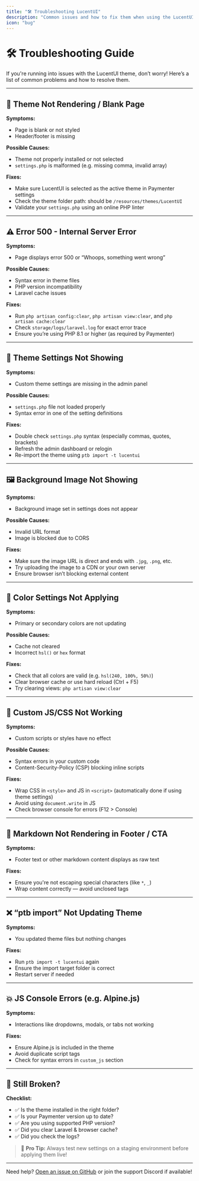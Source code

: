```yaml
---
title: "🛠️ Troubleshooting LucentUI"
description: "Common issues and how to fix them when using the LucentUI theme for Paymenter."
icon: "bug"
---
```


# 🛠️ Troubleshooting Guide

If you're running into issues with the LucentUI theme, don’t worry! Here’s a list of common problems and how to resolve them.

---

## 🚫 Theme Not Rendering / Blank Page

**Symptoms:**
- Page is blank or not styled
- Header/footer is missing

**Possible Causes:**
- Theme not properly installed or not selected
- `settings.php` is malformed (e.g. missing comma, invalid array)

**Fixes:**
- Make sure LucentUI is selected as the active theme in Paymenter settings
- Check the theme folder path: should be `/resources/themes/LucentUI`
- Validate your `settings.php` using an online PHP linter

---

## ⚠️ Error 500 - Internal Server Error

**Symptoms:**
- Page displays error 500 or “Whoops, something went wrong”

**Possible Causes:**
- Syntax error in theme files
- PHP version incompatibility
- Laravel cache issues

**Fixes:**
- Run `php artisan config:clear`, `php artisan view:clear`, and `php artisan cache:clear`
- Check `storage/logs/laravel.log` for exact error trace
- Ensure you’re using PHP 8.1 or higher (as required by Paymenter)

---

## 🧩 Theme Settings Not Showing

**Symptoms:**
- Custom theme settings are missing in the admin panel

**Possible Causes:**
- `settings.php` file not loaded properly
- Syntax error in one of the setting definitions

**Fixes:**
- Double check `settings.php` syntax (especially commas, quotes, brackets)
- Refresh the admin dashboard or relogin
- Re-import the theme using `ptb import -t lucentui`

---

## 🖼️ Background Image Not Showing

**Symptoms:**
- Background image set in settings does not appear

**Possible Causes:**
- Invalid URL format
- Image is blocked due to CORS

**Fixes:**
- Make sure the image URL is direct and ends with `.jpg`, `.png`, etc.
- Try uploading the image to a CDN or your own server
- Ensure browser isn’t blocking external content

---

## 🎨 Color Settings Not Applying

**Symptoms:**
- Primary or secondary colors are not updating

**Possible Causes:**
- Cache not cleared
- Incorrect `hsl()` or `hex` format

**Fixes:**
- Check that all colors are valid (e.g. `hsl(240, 100%, 50%)`)
- Clear browser cache or use hard reload (Ctrl + F5)
- Try clearing views: `php artisan view:clear`

---

## 🔧 Custom JS/CSS Not Working

**Symptoms:**
- Custom scripts or styles have no effect

**Possible Causes:**
- Syntax errors in your custom code
- Content-Security-Policy (CSP) blocking inline scripts

**Fixes:**
- Wrap CSS in `<style>` and JS in `<script>` (automatically done if using theme settings)
- Avoid using `document.write` in JS
- Check browser console for errors (F12 > Console)

---

## 🧼 Markdown Not Rendering in Footer / CTA

**Symptoms:**
- Footer text or other markdown content displays as raw text

**Fixes:**
- Ensure you're not escaping special characters (like `*`, `_`)
- Wrap content correctly — avoid unclosed tags

---

## ❌ “ptb import” Not Updating Theme

**Symptoms:**
- You updated theme files but nothing changes

**Fixes:**
- Run `ptb import -t lucentui` again
- Ensure the import target folder is correct
- Restart server if needed

---

## 💥 JS Console Errors (e.g. Alpine.js)

**Symptoms:**
- Interactions like dropdowns, modals, or tabs not working

**Fixes:**
- Ensure Alpine.js is included in the theme
- Avoid duplicate script tags
- Check for syntax errors in `custom_js` section

---

## 🧪 Still Broken?

**Checklist:**
- ✅ Is the theme installed in the right folder?
- ✅ Is your Paymenter version up to date?
- ✅ Are you using supported PHP version?
- ✅ Did you clear Laravel & browser cache?
- ✅ Did you check the logs?

> 🧠 **Pro Tip:** Always test new settings on a staging environment before applying them live!

---

Need help? [Open an issue on GitHub](https://github.com/aquageprek/LucentUI) or join the support Discord if available!
